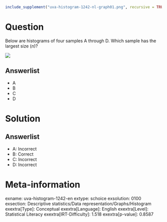 ```r
include_supplement("uva-histogram-1242-nl-graph01.png", recursive = TRUE)
```

Question
========

Below are histograms of four samples A through D. Which sample has the largest size (*n*)?

![](uva-histogram-1242-nl-graph01.png)

Answerlist
----------

* A
* B
* C
* D

Solution
========

Answerlist
----------

* A: Incorrect
* B: Correct
* C: Incorrect
* D: Incorrect

Meta-information
================
exname: uva-histogram-1242-en
extype: schoice
exsolution: 0100
exsection: Descriptive statistics/Data representation/Graphs/Histogram
exextra[Type]: Conceptual
exextra[Language]: English
exextra[Level]: Statistical Literacy
exextra[IRT-Difficulty]: 1.518
exextra[p-value]: 0.8587
